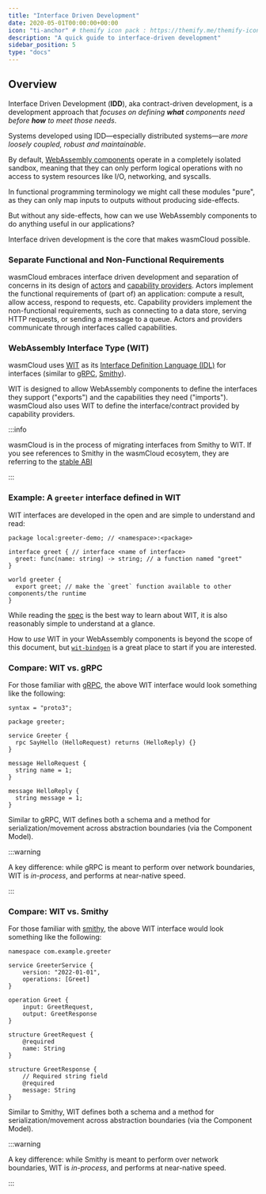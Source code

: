 ```yaml
---
title: "Interface Driven Development"
date: 2020-05-01T00:00:00+00:00
icon: "ti-anchor" # themify icon pack : https://themify.me/themify-icons
description: "A quick guide to interface-driven development"
sidebar_position: 5
type: "docs"
---
```


## Overview

Interface Driven Development (**IDD**), aka contract-driven development, is a development approach that _focuses on defining **what** components need before **how** to meet those needs_.

Systems developed using IDD—especially distributed systems—are _more loosely coupled, robust and maintainable_.

By default, [WebAssembly components](/docs/concepts/webassembly-components) operate in a completely isolated sandbox, meaning that they can only perform logical operations with no access to system resources like I/O, networking, and syscalls.

In functional programming terminology we might call these modules "pure", as they can only map inputs to outputs without producing side-effects. 

But without any side-effects, how can we use WebAssembly components to do anything useful in our applications?

Interface driven development is the core that makes wasmCloud possible. 

### Separate Functional and Non-Functional Requirements

wasmCloud embraces interface driven development and separation of concerns in its design of [actors](/docs/concepts/actors) and [capability providers](/docs/concepts/capabilities). Actors implement the functional requirements of (part of) an application: compute a result, allow access, respond to requests, etc. Capability providers implement the non-functional requirements, such as connecting to a data store, serving HTTP requests, or sending a message to a queue. Actors and providers communicate through interfaces called capabilities.

### WebAssembly Interface Type (WIT)

wasmCloud uses [WIT][wit-spec] as its [Interface Definition Language (IDL)][wiki-idl] for interfaces (similar to [gRPC][grpc], [Smithy][smithy]). 

WIT is designed to allow WebAssembly components to define the interfaces they support ("exports") and the capabilities they need ("imports"). wasmCloud also uses WIT to define the interface/contract provided by capability providers.

:::info

wasmCloud is in the process of migrating interfaces from Smithy to WIT. If you see references to Smithy in the wasmCloud ecosytem, they are referring to the [stable ABI](/docs/hosts/abis/wasmbus/)

:::

### Example: A `greeter` interface defined in WIT

WIT interfaces are developed in the open and are simple to understand and read:

```wit
package local:greeter-demo; // <namespace>:<package>

interface greet { // interface <name of interface>
  greet: func(name: string) -> string; // a function named "greet"
}

world greeter {
  export greet; // make the `greet` function available to other components/the runtime
}
```

While reading the [spec][wit-spec] is the best way to learn about WIT, it is also reasonably simple to understand at a glance.

How to *use* WIT in your WebAssembly components is beyond the scope of this document, but [`wit-bindgen`][wit-bindgen] is a great place to start if you are interested.

[wit-bindgen]: https://github.com/bytecodealliance/wit-bindgen

### Compare: WIT vs. gRPC

For those familiar with [gRPC][grpc], the above WIT interface would look something like the following:

```grpc
syntax = "proto3";

package greeter;

service Greeter {
  rpc SayHello (HelloRequest) returns (HelloReply) {}
}

message HelloRequest {
  string name = 1;
}

message HelloReply {
  string message = 1;
}
```

Similar to gRPC, WIT defines both a schema and a method for serialization/movement across abstraction boundaries (via the Component Model).

:::warning

A key difference: while gRPC is meant to perform over network boundaries, WIT is *in-process*, and performs at near-native speed.

:::

### Compare: WIT vs. Smithy

For those familiar with [smithy][smithy], the above WIT interface would look something like the following:

```smithy
namespace com.example.greeter

service GreeterService {
    version: "2022-01-01",
    operations: [Greet]
}

operation Greet {
    input: GreetRequest,
    output: GreetResponse
}

structure GreetRequest {
    @required
    name: String
}

structure GreetResponse {
    // Required string field
    @required
    message: String
}
```

Similar to Smithy, WIT defines both a schema and a method for serialization/movement across abstraction boundaries (via the Component Model).

:::warning

A key difference: while Smithy is meant to perform over network boundaries, WIT is *in-process*, and performs at near-native speed.

:::

[wit-spec]: https://github.com/WebAssembly/component-model/blob/main/design/mvp/WIT.md
[wiki-idl]: https://en.wikipedia.org/wiki/Interface_description_language
[smithy]: https://smithy.io
[grpc]: https://grpc.io/
